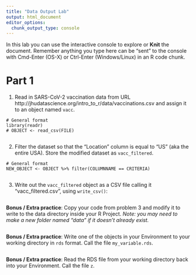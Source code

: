 ```yaml
---
title: "Data Output Lab"
output: html_document
editor_options: 
  chunk_output_type: console
---
```


In this lab you can use the interactive console to explore or **Knit** the document. 
Remember anything you type here can be "sent" to the console with Cmd-Enter (OS-X) or Ctrl-Enter (Windows/Linux) in an R code chunk.


# Part 1

1.  Read in SARS-CoV-2 vaccination data from URL 
http://jhudatascience.org/intro_to_r/data/vaccinations.csv
and assign it to an object named `vacc`. 

```
# General format
library(readr)
# OBJECT <- read_csv(FILE)
```

```r

```


2. Filter the dataset so that the "Location" column is equal to "US" (aka the entire USA). Store the modified dataset as `vacc_filtered`.

```
# General format
NEW_OBJECT <- OBJECT %>% filter(COLUMNNAME == CRITERIA)
```

```r

```


3. Write out the `vacc_filtered` object as a CSV file calling it "vacc_filtered.csv", using `write_csv()`:

```r

```


**Bonus / Extra practice**: Copy your code from problem 3 and modify it to write to the data directory inside your R Project. *Note: you may need to make a new folder named "data" if it doesn't already exist.*

```r

```

**Bonus / Extra practice**: Write one of the objects in your Environment to your working directory in `rds` format. Call the file `my_variable.rds`.

```r

```

**Bonus / Extra practice**: Read the RDS file from your working directory back into your Environment. Call the file `z`.

```r

```
